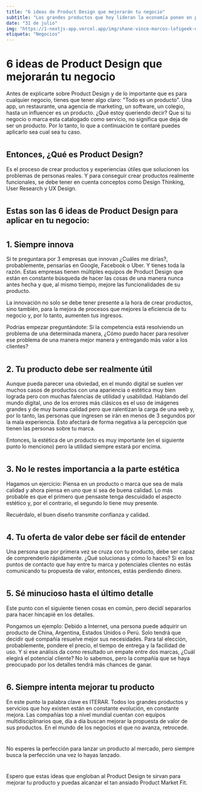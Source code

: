 ```yaml
---
title: "6 ideas de Product Design que mejorarán tu negocio"
subtitle: "Los grandes productos que hoy lideran la economía ponen en práctica estas ideas. Iterar es la clave."
date: "31 de julio"
img: "https://1-nextjs-app.vercel.app/img/shane-vince-marcos-lofigeek-deskart.jpg"
etiqueta: "Negocios"
---
```


# 6 ideas de Product Design que mejorarán tu negocio

Antes de explicarte sobre Product Design y de lo importante que es para cualquier negocio, tienes que tener algo claro: "Todo es un producto". Una app, un restaurante, una agencia de marketing, un software, un colegio, hasta un influencer es un producto. ¿Qué estoy queriendo decir? Que si tu negocio o marca esta catalogado como servicio, no significa que deja de ser un producto. Por lo tanto, lo que a continuación te contaré puedes aplicarlo sea cual sea tu caso.

#

## Entonces, ¿Qué es Product Design?

Es el proceso de crear productos y experiencias útiles que solucionen los problemas de personas reales. Y para conseguir crear productos realmente funcionales, se debe tener en cuenta conceptos como Design Thinking, User Research y UX Design.

#

## Estas son las 6 ideas de Product Design para aplicar en tu negocio:

#

## 1. Siempre innova

Si te preguntara por 3 empresas que innovan ¿Cuáles me dirías?, probablemente, pensarías en Google, Facebook o Uber. Y tienes toda la razón. Estas empresas tienen múltiples equipos de Product Design que están en constante búsqueda de hacer las cosas de una manera nunca antes hecha y que, al mismo tiempo, mejore las funcionalidades de su producto.

La innovación no solo se debe tener presente a la hora de crear productos, sino también, para la mejora de procesos que mejores la eficiencia de tu negocio y, por lo tanto, aumenten tus ingresos.

Podrías empezar preguntándote:
Si la competencia está resolviendo un problema de una determinada manera, ¿Cómo puedo hacer para resolver ese problema de una manera mejor manera y entregando más valor a los clientes?

#

## 2. Tu producto debe ser realmente útil

Aunque pueda parecer una obviedad, en el mundo digital se suelen ver muchos casos de productos con una apariencia o estética muy bien lograda pero con muchas falencias de utilidad y usabilidad. Hablando del mundo digital, uno de los errores más clásicos es el uso de imágenes grandes y de muy buena calidad pero que ralentizan la carga de una web y, por lo tanto, las personas que ingresen se irán en menos de 3 segundos por la mala experiencia. Esto afectará de forma negativa a la percepción que tienen las personas sobre tu marca.

Entonces, la estética de un producto es muy importante (en el siguiente punto lo menciono) pero la utilidad siempre estará por encima.

#

## 3. No le restes importancia a la parte estética

Hagamos un ejercicio: Piensa en un producto o marca que sea de mala calidad y ahora piensa en uno que sí sea de buena calidad. Lo más probable es que el primero que pensaste tenga descuidado el aspecto estético y, por el contrario, el segundo lo tiene muy presente.

Recuérdalo, el buen diseño transmite confianza y calidad.

#

## 4. Tu oferta de valor debe ser fácil de entender

Una persona que por primera vez se cruza con tu producto, debe ser capaz de comprenderlo rápidamente. ¿Qué solucionas y cómo lo haces? Si en los puntos de contacto que hay entre tu marca y potenciales clientes no estás comunicando tu propuesta de valor, entonces, estás perdiendo dinero.

#

## 5. Sé minucioso hasta el último detalle

Este punto con el siguiente tienen cosas en común, pero decidí separarlos para hacer hincapié en los detalles.

Pongamos un ejemplo:
Debido a Internet, una persona puede adquirir un producto de China, Argentina, Estados Unidos o Perú. Solo tendrá que decidir qué compañía resuelve mejor sus necesidades. Para tal elección, probablemente, pondere el precio, el tiempo de entrega y la facilidad de uso.
Y si ese análisis da como resultado un empate entre dos marcas, ¿Cuál elegirá el potencial cliente? No lo sabemos, pero la compañía que se haya preocupado por los detalles tendrá más chances de ganar.

#

## 6. Siempre intenta mejorar tu producto

En este punto la palabra clave es ITERAR. Todos los grandes productos y servicios que hoy existen están en constante evolución, en constante mejora. Las compañías top a nivel mundial cuentan con equipos multidisciplinarios que, día a día buscan mejorar la propuesta de valor de sus productos. En el mundo de los negocios el que no avanza, retrocede.

#

No esperes la perfección para lanzar un producto al mercado, pero siempre busca la perfección una vez lo hayas lanzado.

#

Espero que estas ideas que engloban al Product Design te sirvan para mejorar tu producto y puedas alcanzar el tan ansiado Product Market Fit.
